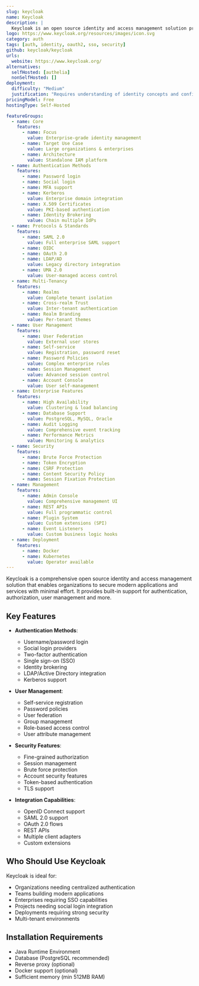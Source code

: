 ```yaml
---
slug: keycloak
name: Keycloak
description: |
  Keycloak is an open source identity and access management solution providing features like single sign-on, identity brokering and social login, user federation, strong authentication, and fine-grained authorization.
logo: https://www.keycloak.org/resources/images/icon.svg
category: auth
tags: [auth, identity, oauth2, sso, security]
github: keycloak/keycloak
urls:
  website: https://www.keycloak.org/
alternatives:
  selfHosted: [authelia]
  nonSelfHosted: []
deployment:
  difficulty: "Medium"
  justification: "Requires understanding of identity concepts and configuration, but has good documentation and Docker support."
pricingModel: Free
hostingType: Self-Hosted

featureGroups:
  - name: Core
    features:
      - name: Focus
        value: Enterprise-grade identity management
      - name: Target Use Case
        value: Large organizations & enterprises
      - name: Architecture
        value: Standalone IAM platform
  - name: Authentication Methods
    features:
      - name: Password login
      - name: Social login
      - name: MFA support
      - name: Kerberos
        value: Enterprise domain integration
      - name: X.509 Certificates
        value: PKI-based authentication
      - name: Identity Brokering
        value: Chain multiple IdPs
  - name: Protocols & Standards
    features:
      - name: SAML 2.0
        value: Full enterprise SAML support
      - name: OIDC
      - name: OAuth 2.0
      - name: LDAP/AD
        value: Legacy directory integration
      - name: UMA 2.0
        value: User-managed access control
  - name: Multi-Tenancy
    features:
      - name: Realms
        value: Complete tenant isolation
      - name: Cross-realm Trust
        value: Inter-tenant authentication
      - name: Realm Branding
        value: Per-tenant themes
  - name: User Management
    features:
      - name: User Federation
        value: External user stores
      - name: Self-service
        value: Registration, password reset
      - name: Password Policies
        value: Complex enterprise rules
      - name: Session Management
        value: Advanced session control
      - name: Account Console
        value: User self-management
  - name: Enterprise Features
    features:
      - name: High Availability
        value: Clustering & load balancing
      - name: Database Support
        value: PostgreSQL, MySQL, Oracle
      - name: Audit Logging
        value: Comprehensive event tracking
      - name: Performance Metrics
        value: Monitoring & analytics
  - name: Security
    features:
      - name: Brute Force Protection
      - name: Token Encryption
      - name: CSRF Protection
      - name: Content Security Policy
      - name: Session Fixation Protection
  - name: Management
    features:
      - name: Admin Console
        value: Comprehensive management UI
      - name: REST APIs
        value: Full programmatic control
      - name: Plugin System
        value: Custom extensions (SPI)
      - name: Event Listeners
        value: Custom business logic hooks
  - name: Deployment
    features:
      - name: Docker
      - name: Kubernetes
        value: Operator available
---
```


Keycloak is a comprehensive open source identity and access management solution
that enables organizations to secure modern applications and services with
minimal effort. It provides built-in support for authentication, authorization,
user management and more.

## Key Features

- **Authentication Methods**:

  - Username/password login
  - Social login providers
  - Two-factor authentication
  - Single sign-on (SSO)
  - Identity brokering
  - LDAP/Active Directory integration
  - Kerberos support

- **User Management**:

  - Self-service registration
  - Password policies
  - User federation
  - Group management
  - Role-based access control
  - User attribute management

- **Security Features**:

  - Fine-grained authorization
  - Session management
  - Brute force protection
  - Account security features
  - Token-based authentication
  - TLS support

- **Integration Capabilities**:
  - OpenID Connect support
  - SAML 2.0 support
  - OAuth 2.0 flows
  - REST APIs
  - Multiple client adapters
  - Custom extensions

## Who Should Use Keycloak

Keycloak is ideal for:

- Organizations needing centralized authentication
- Teams building modern applications
- Enterprises requiring SSO capabilities
- Projects needing social login integration
- Deployments requiring strong security
- Multi-tenant environments

## Installation Requirements

- Java Runtime Environment
- Database (PostgreSQL recommended)
- Reverse proxy (optional)
- Docker support (optional)
- Sufficient memory (min 512MB RAM)
